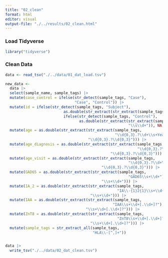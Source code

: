 ```yaml
---
title: "02_clean"
format: html
editor: visual
output-file: "./../results/02_clean.html"
---
```


### Load Tidyverse

```r
library("tidyverse")
```

### Clean Data

```r
data <- read_tsv("./../data/01_dat_load.tsv")

new_data <-
  data |>
  select(sample_name, sample_tags) |>
  mutate(case_control = ifelse(str_detect(sample_tags, "Case"),
                               "Case", "Control")) |>
  mutate(id = ifelse(str_detect(sample_tags, "Subject"),
                          as.double(str_extract(str_extract(sample_tags, "Subject[^,]+"), "\\s\\d+")),
                          ifelse(str_detect(sample_tags, "Control"),
                                 as.double(str_extract(str_extract(sample_tags, "Control[^,]+"),
                                                       "\\s\\d+")), NA))) |>
  mutate(age = as.double(str_extract(str_extract(sample_tags,
                                                 "\\d{0,3}.?\\d+\\s+Years\\s{0}"),
                                     "\\d{0,3}.?\\d{0,3}"))) |>
  mutate(age_diagnosis = as.double(str_extract(str_extract(sample_tags,
                                                           "\\d{0,3}.?\\d+\\s+Years\\s{1}at\\sdiagnosis"),
                                               "\\d{0,3}.?\\d{0,3}"))) |>
  mutate(age_visit = as.double(str_extract(str_extract(sample_tags,
                                                       "\\d{0,3}.?\\d+\\s+Years\\s{1}at\\svisit"),
                                           "\\d{0,3}.?\\d{0,3}"))) |>
  mutate(GAD65 = as.double(str_extract(str_extract(sample_tags,
                                                       "GAD65\\s+\\d+"),
                                           "\\s+\\d+"))) |>
  mutate(IA_2 = as.double(str_extract(str_extract(sample_tags,
                                                  "IA\\-{1}2{1}\\s+\\d+"),
                                      "\\s+\\d+"))) |>
  mutate(IAA = as.double(str_extract(str_extract(sample_tags,
                                                "IAA\\s+\\d+[.\\d+]?"),
                                    "\\s+\\d+[.\\d+]?"))) |>
  mutate(ZnT8 = as.double(str_extract(str_extract(sample_tags,
                                                  "ZnT8\\s+\\d+[.\\d+]?"),
                                      "\\s+\\d+[.\\d+]?"))) |>
  mutate(sample_tags = str_extract_all(sample_tags,
                                       "HLA\\-[^,]+"))


data |>
  write_tsv("./../data/02_dat_clean.tsv")

```

